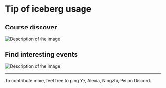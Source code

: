 # Tip of iceberg usage

## Course discover
<div>
    <img src={'/courses.png'} alt="Description of the image" style={{ height: '900px' }}/>
</div>

## Find interesting events
<div>
    <img src={'/events.png'} alt="Description of the image" style={{ height: '900px' }}/>
</div>

---

To contribute more, feel free to ping Ye, Alexia, Ningzhi, Pei on Discord.
